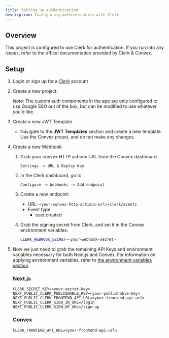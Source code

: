 ```yaml
---
title: Setting up authentication
description: Configuring authentication with Clerk
---
```


## Overview

This project is configured to use Clerk for authentication. If you run into any issues, refer to the offical documentation provided by Clerk & Convex.

<Cards>
  <Card
    title="Next.js Clerk Quickstart"
    href="https://clerk.com/docs/quickstarts/nextjs"
  />
  <Card
    title="Convex Clerk Quickstart"
    href="https://docs.convex.dev/auth/clerk"
  />
</Cards>

## Setup

1. Login or sign up for a [Clerk](https://clerk.com/) account
2. Create a new project.

   _Note_: The custom auth components in the app are only configured to use Google SSO out of the box, but can be modified to use whatever you'd like.

3. Create a new JWT Template

   - Navigate to the **JWT Templates** section and create a new template. Use the Convex preset, and do not make any changes.

4. Create a new Webhook

   1. Grab your convex HTTP actions URL from the Convex dashboard

      `Settings -> URL & Deploy Key`

   2. In the Clerk dashboard, go to

      `Configure -> Webhooks -> Add endpoint`

   3. Create a new endpoint:
      - URL: `<your-convex-http-actions-url>/clerk/events`
      - Event type
        - user.created
   4. Grab the signing secret from Clerk, and set it in the Convex environment variables.
      ```bash
      CLERK_WEBHOOK_SECRET=<your-webhook-secret>
      ```

5. Now we just need to grab the remaining API Keys and environment variables necessary for both Next.js and Convex. For information on applying
   environment variables, refer to [the environment variables section](/getting-started/env).

   ### Next.js

   ```
   CLERK_SECRET_KEY=<your-secret-key>
   NEXT_PUBLIC_CLERK_PUBLISHABLE_KEY=<your-publishable-key>
   NEXT_PUBLIC_CLERK_FRONTEND_API_URL=<your-frontend-api-url>
   NEXT_PUBLIC_CLERK_SIGN_IN_URL=/login
   NEXT_PUBLIC_CLERK_SIGN_UP_URL=/sign-up
   ```

   ### Convex

   ```
   CLERK_FRONTEND_API_URL=<your-frontend-api-url>
   ```
